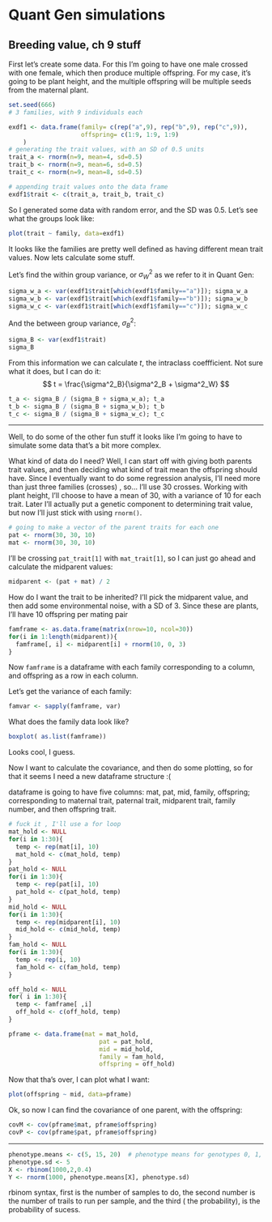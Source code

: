Quant Gen simulations  
========================================================


Breeding value, ch 9 stuff
---------------------------------------

First let's create some data. For this I'm going to have one male crossed with one female, which then produce multiple offspring. For my case, it's going to be plant height, and the multiple offspring will be multiple seeds from the maternal plant.

```r
set.seed(666)
# 3 families, with 9 individuals each

exdf1 <- data.frame(family= c(rep("a",9), rep("b",9), rep("c",9)),
                    offspring= c(1:9, 1:9, 1:9)
    )
# generating the trait values, with an SD of 0.5 units
trait_a <- rnorm(n=9, mean=4, sd=0.5)
trait_b <- rnorm(n=9, mean=6, sd=0.5)
trait_c <- rnorm(n=9, mean=8, sd=0.5)

# appending trait values onto the data frame
exdf1$trait <- c(trait_a, trait_b, trait_c)

```

So I generated some data with random error, and the SD was 0.5. Let's see what the groups look like:

```r
plot(trait ~ family, data=exdf1)
```

It looks like the families are pretty well defined as having different mean trait values. Now lets calculate some stuff.

Let's find the within group variance, or $\sigma^2_W$ as we refer to it in Quant Gen:

```r
sigma_w_a <- var(exdf1$trait[which(exdf1$family=="a")]); sigma_w_a
sigma_w_b <- var(exdf1$trait[which(exdf1$family=="b")]); sigma_w_b
sigma_w_c <- var(exdf1$trait[which(exdf1$family=="c")]); sigma_w_c
```

And the between group variance, $\sigma_B^2$:
```r
sigma_B <- var(exdf1$trait)
sigma_B
```

From this information we can calculate $t$, the intraclass coeffficient. Not sure what it does, but I can do it:
$$
t = \frac{\sigma^2_B}{\sigma^2_B + \sigma^2_W}
$$

```r
t_a <- sigma_B / (sigma_B + sigma_w_a); t_a
t_b <- sigma_B / (sigma_B + sigma_w_b); t_b
t_c <- sigma_B / (sigma_B + sigma_w_c); t_c
```

--------------------------------------------------------

Well, to do some of the other fun stuff it looks like I'm going to have to simulate some data that's a bit more complex.

What kind of data do I need? Well, I can start off with giving both parents trait values, and then deciding what kind of trait mean the offspring should have. Since I eventually want to do some regression analysis, I'll need more than just three families (crosses)
, so... I'll use 30 crosses. Working with plant height, I'll choose to have a mean of 30, with a variance of 10 for each trait. Later I'll actually put a genetic component to determining trait value, but now I'll just stick with using `rnorm()`. 


```r
# going to make a vector of the parent traits for each one
pat <- rnorm(30, 30, 10)
mat <- rnorm(30, 30, 10)
```

I'll be crossing `pat_trait[1]` with `mat_trait[1]`, so I can just go ahead and calculate the midparent values:

```r
midparent <- (pat + mat) / 2
```

How do I want the trait to be inherited? I'll pick the midparent value, and then add some environmental noise, with a SD of 3. Since these are plants, I'll have 10 offspring per mating pair

```r
famframe <- as.data.frame(matrix(nrow=10, ncol=30))
for(i in 1:length(midparent)){
  famframe[, i] <- midparent[i] + rnorm(10, 0, 3) 
}

```
Now `famframe` is a dataframe with each family corresponding to a column, and offspring as a row in each column. 


Let's get the variance of each family:
```r
famvar <- sapply(famframe, var)
```

What does the family data look like?
```r
boxplot( as.list(famframe))
```

Looks cool, I guess. 

Now I want to calculate the covariance, and then do some plotting, so for that it seems I need a new dataframe structure :(

dataframe is going to have five columns: mat, pat, mid, family, offspring; corresponding to maternal trait, paternal trait, midparent trait, family number, and then offspring trait.

```r
# fuck it , I'll use a for loop
mat_hold <- NULL
for(i in 1:30){
  temp <- rep(mat[i], 10)
  mat_hold <- c(mat_hold, temp)
}
pat_hold <- NULL
for(i in 1:30){
  temp <- rep(pat[i], 10)
  pat_hold <- c(pat_hold, temp)
}
mid_hold <- NULL
for(i in 1:30){
  temp <- rep(midparent[i], 10)
  mid_hold <- c(mid_hold, temp)
}
fam_hold <- NULL
for(i in 1:30){
  temp <- rep(i, 10)
  fam_hold <- c(fam_hold, temp)
}

off_hold <- NULL
for( i in 1:30){
  temp <- famframe[ ,i]
  off_hold <- c(off_hold, temp)
}

pframe <- data.frame(mat = mat_hold,
                         pat = pat_hold,
                         mid = mid_hold,
                         family = fam_hold,
                         offspring = off_hold)

```


Now that tha's over, I can plot what I want:
```r
plot(offspring ~ mid, data=pframe)
```

Ok, so now I can find the covariance of one parent, with the offspring:
```r
covM <- cov(pframe$mat, pframe$offspring)
covP <- cov(pframe$pat, pframe$offspring)
```








--------------------------------------------

```r
phenotype.means <- c(5, 15, 20)  # phenotype means for genotypes 0, 1, and 2
phenotype.sd <- 5
X <- rbinom(1000,2,0.4)
Y <- rnorm(1000, phenotype.means[X], phenotype.sd)
```
rbinom syntax, first is the number of samples to do, the second number is the number of trails to run per sample, and the third ( the probability), is the probability of sucess.


```r



```



